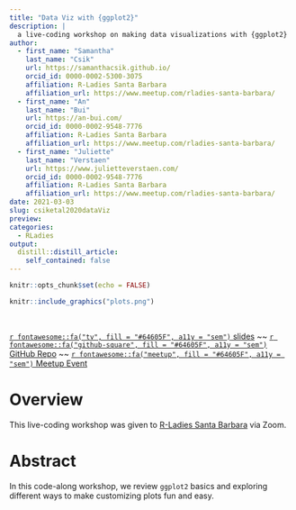 ```yaml
---
title: "Data Viz with {ggplot2}"
description: |
  a live-coding workshop on making data visualizations with {ggplot2}
author:
  - first_name: "Samantha" 
    last_name: "Csik"
    url: https://samanthacsik.github.io/
    orcid_id: 0000-0002-5300-3075
    affiliation: R-Ladies Santa Barbara
    affiliation_url: https://www.meetup.com/rladies-santa-barbara/
  - first_name: "An" 
    last_name: "Bui"
    url: https://an-bui.com/
    orcid_id: 0000-0002-9548-7776
    affiliation: R-Ladies Santa Barbara
    affiliation_url: https://www.meetup.com/rladies-santa-barbara/
  - first_name: "Juliette" 
    last_name: "Verstaen"
    url: https://www.julietteverstaen.com/
    orcid_id: 0000-0002-9548-7776
    affiliation: R-Ladies Santa Barbara
    affiliation_url: https://www.meetup.com/rladies-santa-barbara/
date: 2021-03-03
slug: csiketal2020dataViz
preview:
categories:
  - RLadies
output:
  distill::distill_article:
    self_contained: false
---
```


```r
knitr::opts_chunk$set(echo = FALSE)
```

```r
knitr::include_graphics("plots.png")
```

<br>

[`r fontawesome::fa("tv", fill = "#64605F", a11y = "sem")` slides](https://docs.google.com/presentation/d/1sU2H89F5e409WpYilRqYAqu7DdXSAivccEa4y44xZ7c/edit?usp=sharing) ~~ [`r fontawesome::fa("github-square", fill = "#64605F", a11y = "sem")` GitHub Repo](https://github.com/j-verstaen/RLadiesSB-Data-Viz-Pt1) ~~ [`r fontawesome::fa("meetup", fill = "#64605F", a11y = "sem")` Meetup Event](https://www.meetup.com/rladies-santa-barbara/events/272478115/)

# Overview

This live-coding workshop was given to [R-Ladies Santa Barbara](https://www.meetup.com/rladies-santa-barbara/) via Zoom.

# Abstract 

In this code-along workshop, we review `ggplot2` basics and exploring different ways to make customizing plots fun and easy.

